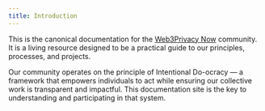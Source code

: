 ```yaml
---
title: Introduction
---
```


This is the canonical documentation for the [Web3Privacy Now](https://web3privacy.info) community. It is a living resource designed to be a practical guide to our principles, processes, and projects.

Our community operates on the principle of Intentional Do-ocracy — a framework that empowers individuals to act while ensuring our collective work is transparent and impactful. This documentation site is the key to understanding and participating in that system.
